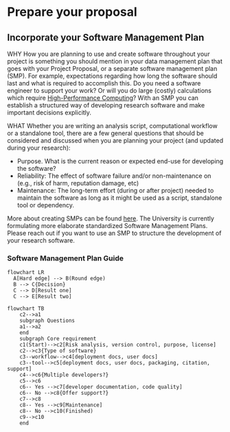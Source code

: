 # Prepare your proposal <i class="fa-solid fa-file-spreadsheet"></i> <i class="fa-solid fa-table"></i>

## Incorporate your Software Management Plan

WHY
How you are planning to use and create software throughout your project is something you should mention in your data management plan that goes with your Project Proposal, or a separate software management plan (SMP). For example, expectations regarding how long the software should last and what is required to accomplish this. Do you need a software engineer to support your work? Or will you do large (costly) calculations which require <a href="https://bazis.readthedocs.io/" target="_blank">High-Performance Computing</a>?
With an SMP you can establish a structured way of developing research software and make important decisions explicitly.
 

WHAT
Whether you are writing an analysis script, computational workflow or a standalone tool, there are a few general questions that should be considered and discussed when you are planning your project (and updated during your research):

- Purpose. What is the current reason or expected end-use for developing the software?
- Reliability: The effect of software failure and/or non-maintenance on (e.g., risk of harm, reputation damage, etc)
- Maintenance: The long-term effort (during or after project) needed to maintain the software as long as it might be used as a script, standalone tool or dependency.

More about creating SMPs can be found <a href="https://zenodo.org/doi/10.5281/zenodo.7038280" target="_blank">here</a>.
The University is currently formulating more elaborate standardized Software Management Plans. Please reach out if you want to use an SMP to structure the development of your research software.



::: {.callout-caution collapse="true"}
### Software Management Plan Guide

```mermaid
flowchart LR
  A[Hard edge] --> B(Round edge)
  B --> C{Decision}
  C --> D[Result one]
  C --> E[Result two]
```

:::

```mermaid
flowchart TB
    c2-->a1
    subgraph Questions
    a1-->a2
    end
    subgraph Core requirement
    c1(Start)-->c2[Risk analysis, version control, purpose, license]
    c2-->c3{Type of software}
    c3--workflow-->c4[deployment docs, user docs]
    c3--tool-->c5[deployment docs, user docs, packaging, citation, support]
    c4-->c6{Multiple developers?}
    c5-->c6
    c6-- Yes -->c7[developer documentation, code quality]
    c6-- No -->c8{Offer support?}
    c7-->c8
    c8-- Yes -->c9[Maintenance]
    c8-- No -->c10(Finished)
    c9-->c10
    end
```


